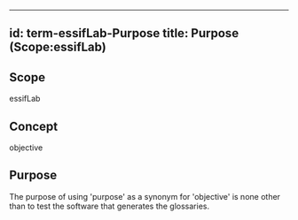 
---
id: term-essifLab-Purpose
title: Purpose (Scope:essifLab)
---

## Scope
<!--Short text (label, abbreviation) used to refer to the %%scope%% within which the %%term%% is defined. The default is essifLab.-->
essifLab

## Concept
<!--Specify the %%concept-file%% that serves as the definition of the %%concept%% to which `Purpose` will refer-->
objective

## Purpose
<!--State the purpose(s) for which it is necessary (or at least: desirable) to define `Purpose`.-->
The purpose of using 'purpose' as a synonym for 'objective' is none other than to test the software that generates the glossaries.

<!--
---
## Footnotes

[//]: # This (optional) section contains any footnotes that may have been specified in the text above.

[^1]: the text for footnote [^1] goes here.

-->
